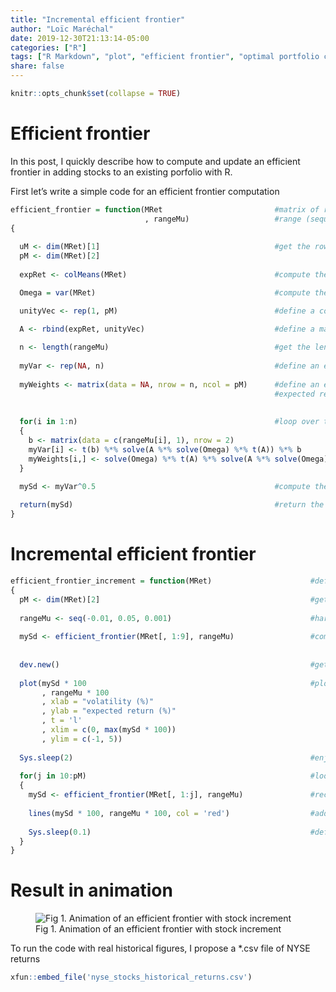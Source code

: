 ```yaml
---
title: "Incremental efficient frontier"
author: "Loïc Maréchal"
date: 2019-12-30T21:13:14-05:00
categories: ["R"]
tags: ["R Markdown", "plot", "efficient frontier", "optimal portfolio choice", "matrix computation"]
share: false
---
```


```r
knitr::opts_chunk$set(collapse = TRUE)
```

# Efficient frontier

In this post, I quickly describe how to compute and update an efficient frontier in adding stocks to an existing porfolio with R.

First let's write a simple code for an efficient frontier computation

```r

efficient_frontier = function(MRet                         #matrix of returns (MRet)
                              , rangeMu)                   #range (sequence) of target expected returns (rangeMu)
{
                                              
  uM <- dim(MRet)[1]                                       #get the row (uM) and column (pM) dimensions of the matrix of returns
  pM <- dim(MRet)[2]
  
  expRet <- colMeans(MRet)                                 #compute the portfolio's individual stocks expected returns

  Omega = var(MRet)                                        #compute the sample var-covar matrix

  unityVec <- rep(1, pM)                                   #define a constraints vector (weights of the portfolio must sum to one)
  
  A <- rbind(expRet, unityVec)                             #define a matrix of constraints (weights sum to one and variance will match a                                                                   #target level of expected returns)        

  n <- length(rangeMu)                                     #get the length of the target range (sequence)
  
  myVar <- rep(NA, n)                                      #define an empty variance vector
  
  myWeights <- matrix(data = NA, nrow = n, ncol = pM)      #define an empty matrix of weights for each stock at each level of target
                                                           #expected returns
  
 
  for(i in 1:n)                                            #loop over the target expected returns range and compute variances and weights 
  {                                                        
    b <- matrix(data = c(rangeMu[i], 1), nrow = 2)
    myVar[i] <- t(b) %*% solve(A %*% solve(Omega) %*% t(A)) %*% b
    myWeights[i,] <- solve(Omega) %*% t(A) %*% solve(A %*% solve(Omega) %*% t(A)) %*% b
  }

  mySd <- myVar^0.5                                        #compute the standard deviation vector
  
  return(mySd)                                             #return the standard deviation vector
}

```

# Incremental efficient frontier

[//]: <> (some comment here)

```r

efficient_frontier_increment = function(MRet)                      #define a function that takes as argument a matrix of returns (MRet)
{
  pM <- dim(MRet)[2]                                               #get the column (pM) dimension of the matrix of returns
  
  rangeMu <- seq(-0.01, 0.05, 0.001)                               #hard code the vector of expected returns (can be passed as argument)
  
  mySd <- efficient_frontier(MRet[, 1:9], rangeMu)                 #compute the sd vector of the portfolio composed of the first nine stocks  
  
  
  dev.new()                                                        #get a new plot
 
  plot(mySd * 100                                                  #plot the efficient frontier of the portfolio composed of the first 9 stocks
       , rangeMu * 100
       , xlab = "volatility (%)"
       , ylab = "expected return (%)"
       , t = 'l'
       , xlim = c(0, max(mySd * 100))
       , ylim = c(-1, 5))   
  
  Sys.sleep(2)                                                     #enjoy the chart for two seconds
  
  for(j in 10:pM)                                                  #loop over all stocks and increment the portfolio with the next stock
  {
    mySd <- efficient_frontier(MRet[, 1:j], rangeMu)               #recompute the efficient frontier
    
    lines(mySd * 100, rangeMu * 100, col = 'red')                  #add a line of the more efficient frontier on the chart
    
    Sys.sleep(0.1)                                                 #define how long you want to wait before the next one
  }
}
```

# Result in animation
![Fig 1. Animation of an efficient frontier with stock increment](/post/incremental_efficient_frontier_files/figure-html/incremental_efficient_frontier.gif)

To run the code with real historical figures, I propose a *.csv file of NYSE returns
```r
xfun::embed_file('nyse_stocks_historical_returns.csv')
```